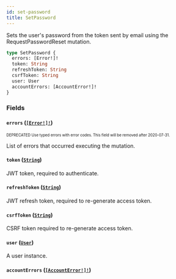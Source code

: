 ```yaml
---
id: set-password
title: SetPassword
---
```


Sets the user's password from the token sent by email using the RequestPasswordReset mutation.

```graphql
type SetPassword {
  errors: [Error!]!
  token: String
  refreshToken: String
  csrfToken: String
  user: User
  accountErrors: [AccountError!]!
}
```

### Fields

#### `errors` ([`[Error!]!`](/api-reference/objects/error.mdx))

<sub><sup><span className="deprecatedTag">DEPRECATED</span> Use typed errors with error codes. This field will be removed after 2020-07-31.</sup></sub>

List of errors that occurred executing the mutation.

#### `token` ([`String`](/api-reference/scalars/string.mdx))

JWT token, required to authenticate.

#### `refreshToken` ([`String`](/api-reference/scalars/string.mdx))

JWT refresh token, required to re-generate access token.

#### `csrfToken` ([`String`](/api-reference/scalars/string.mdx))

CSRF token required to re-generate access token.

#### `user` ([`User`](/api-reference/objects/user.mdx))

A user instance.

#### `accountErrors` ([`[AccountError!]!`](/api-reference/objects/account-error.mdx))
